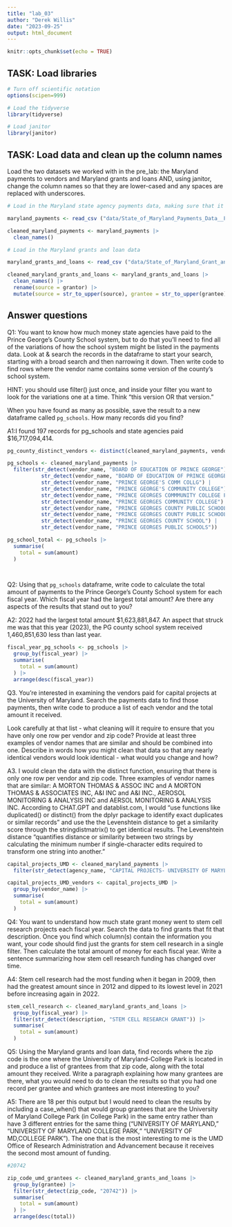 ```yaml
---
title: "lab_03"
author: "Derek Willis"
date: "2023-09-25"
output: html_document
---
```


```r
knitr::opts_chunk$set(echo = TRUE)
```

## TASK: Load libraries

```r
# Turn off scientific notation
options(scipen=999)

# Load the tidyverse
library(tidyverse)

# Load janitor
library(janitor)
```

## TASK: Load data and clean up the column names

Load the two datasets we worked with in the pre_lab: the Maryland payments to vendors and Maryland grants and loans AND, using janitor, change the column names so that they are lower-cased and any spaces are replaced with underscores.

```r
# Load in the Maryland state agency payments data, making sure that it correctly sets the datatypes using all of the rows

maryland_payments <- read_csv ("data/State_of_Maryland_Payments_Data__FY2008_to_FY2024.csv", guess_max=373564)

cleaned_maryland_payments <- maryland_payments |>
  clean_names()

# Load in the Maryland grants and loan data

maryland_grants_and_loans <- read_csv ("data/State_of_Maryland_Grant_and_Loan_Data__FY2009_to_FY2022.csv")

cleaned_maryland_grants_and_loans <- maryland_grants_and_loans |>
  clean_names() |> 
  rename(source = grantor) |> 
  mutate(source = str_to_upper(source), grantee = str_to_upper(grantee), description = str_to_upper(description), category = str_to_upper(category))
```

## Answer questions

Q1: You want to know how much money state agencies have paid to the Prince George's County School system, but to do that you'll need to find all of the variations of how the school system might be listed in the payments data. Look at & search the records in the dataframe to start your search, starting with a broad search and then narrowing it down. Then write code to find rows where the vendor name contains some version of the county's school system. 

HINT: you should use filter() just once, and inside your filter you want to look for the variations one at a time. Think "this version OR that version."

When you have found as many as possible, save the result to a new dataframe called `pg_schools`. How many records did you find? 

A1:I found 197 records for pg_schools and state agencies paid $16,717,094,414.


```r
pg_county_distinct_vendors <- distinct(cleaned_maryland_payments, vendor_name)

pg_schools <- cleaned_maryland_payments |> 
  filter(str_detect(vendor_name, "BOARD OF EDUCATION OF PRINCE GEORGE") | 
           str_detect(vendor_name, "BOARD OF EDUCATION OF PRINCE GEORGE'S COUNTY") |
           str_detect(vendor_name, "PRINCE GEORGE'S COMM COLLG") |
           str_detect(vendor_name, "PRINCE GEORGE'S COMMUNITY COLLEGE") |
           str_detect(vendor_name, "PRINCE GEORGES COMMMUNITY COLLEGE FOUNDATION, INC") |
           str_detect(vendor_name, "PRINCE GEORGES COMMUNITY COLLEGE") |
           str_detect(vendor_name, "PRINCE GEORGES COUNTY PUBLIC SCHOOL") |
           str_detect(vendor_name, "PRINCE GEORGES COUNTY PUBLIC SCHOOLS") |
           str_detect(vendor_name, "PRINCE GEORGES COUNTY SCHOOL") |
           str_detect(vendor_name, "PRINCE GEORGES PUBLIC SCHOOLS"))

pg_school_total <- pg_schools |> 
  summarise(
    total = sum(amount)
  )

  
```

Q2: Using that `pg_schools` dataframe, write code to calculate the total amount of payments to the Prince George's County School system for each fiscal year. Which fiscal year had the largest total amount? Are there any aspects of the results that stand out to you?

A2: 2022 had the largest total amount $1,623,881,847. An aspect that struck me was that this year (2023), the PG county school system received 1,460,851,630 less than last year. 

```r

fiscal_year_pg_schools <- pg_schools |> 
  group_by(fiscal_year) |> 
  summarise(
    total = sum(amount)
  ) |> 
  arrange(desc(fiscal_year))
```

Q3. You're interested in examining the vendors paid for capital projects at the University of Maryland. Search the payments data to find those payments, then write code to produce a list of each vendor and the total amount it received. 

Look carefully at that list - what cleaning will it require to ensure that you have only one row per vendor and zip code? Provide at least three examples of vendor names that are similar and should be combined into one. Describe in words how you might clean that data so that any nearly identical vendors would look identical - what would you change and how?

A3. I would clean the data with the distinct function, ensuring that there is only one row per vendor and zip code. Three examples of vendor names that are similar: A MORTON THOMAS & ASSOC INC and A MORTON THOMAS & ASSOCIATES INC, A&I  INC and A&I INC., AEROSOL MONITORING & ANALYSIS INC and AERSOL MONITORING & ANALYSIS INC. According to CHAT.GPT and datablist.com, I would "use functions like duplicated() or distinct() from the dplyr package to identify exact duplicates or similar records" and use the the Levenshtein distance to get a similarity score through the stringdistmatrix() to get identical results. The Levenshtein distance "quantifies distance or similarity between two strings by calculating the minimum number if single-character edits required to transform one string into another."


```r
capital_projects_UMD <- cleaned_maryland_payments |> 
  filter(str_detect(agency_name, "CAPITAL PROJECTS- UNIVERSITY OF MARYLAND")) 

capital_projects_UMD_vendors <- capital_projects_UMD |> 
  group_by(vendor_name) |> 
  summarise(
    total = sum(amount)
  )

```

Q4: You want to understand how much state grant money went to stem cell research projects each fiscal year. Search the data to find grants that fit that description. Once you find which column(s) contain the information you want, your code should find just the grants for stem cell research in a single filter. Then calculate the total amount of money for each fiscal year. Write a sentence summarizing how stem cell research funding has changed over time.

A4: Stem cell research had the most funding when it began in 2009, then had the greatest amount since in 2012 and dipped to its lowest level in 2021 before increasing again in 2022. 

```r
stem_cell_research <- cleaned_maryland_grants_and_loans |> 
  group_by(fiscal_year) |> 
  filter(str_detect(description, "STEM CELL RESEARCH GRANT")) |> 
  summarise(
    total = sum(amount)
  )

```

Q5: Using the Maryland grants and loan data, find records where the zip code is the one where the University of Maryland-College Park is located in and produce a list of grantees from that zip code, along with the total amount they received. Write a paragraph explaining how many grantees are there, what you would need to do to clean the results so that you had one record per grantee and which grantees are most interesting to you?

A5: There are 18 per this output but I would need to clean the results by including a case_when() that would group grantees that are the University of Maryland College Park (in College Park) in the same entry rather than have 3 different entries for the same thing ("UNIVERSITY OF MARYLAND," "UNIVERSITY OF MARYLAND COLLEGE PARK," "UNIVERSITY OF MD,COLLEGE PARK"). The one that is the most interesting to me is the UMD Office of Research Administration and Advancement because it receives the second most amount of funding. 

```r
#20742

zip_code_umd_grantees <- cleaned_maryland_grants_and_loans |> 
  group_by(grantee) |> 
  filter(str_detect(zip_code, "20742")) |> 
  summarise(
    total = sum(amount)
  ) |> 
  arrange(desc(total))

```
